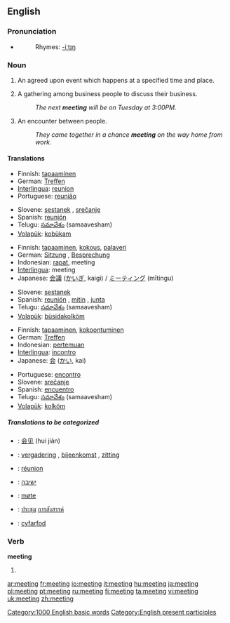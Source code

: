 ==English==

{{rank|physical|spring|troops|897|meeting|corner|spite|built}}

===Pronunciation===
*{{audio|en-us-meeting.ogg|Audio (US)}}
*:Rhymes: [[Rhymes:English:-iːtɪŋ|-iːtɪŋ]]

===Noun===
{{en-noun}}

# {{rfex}} An agreed upon event which happens at a specified time and place.
# A gathering among business people to discuss their business.
#:''The next '''meeting''' will be on Tuesday at 3:00PM.''
# An encounter between people.
#:''They came together in a chance '''meeting''' on the way home from work.''

====Translations====
{{trans-top|An agreed upon event which happens at a specified time and place}}
*Finnish: [[tapaaminen]]
*German: [[Treffen]] {{n}}
*[[Interlingua]]: [[reunion]]
*Portuguese: [[reunião]] {{f}}
{{trans-mid}}
*Slovene: [[sestanek]] {{m}}, [[srečanje]] {{n}}
*Spanish: [[reunión]] {{f}}
*Telugu: [[సమావేశం]] (samaavesham)
*[[Volapük]]: [[kobükam]]
{{trans-bottom}}

{{trans-top|A gathering among business people to discuss their business}}
*Finnish: [[tapaaminen]], [[kokous]], [[palaveri]]
*German: [[Sitzung]] {{f}}, [[Besprechung]] {{f}}
*Indonesian: [[rapat]], meeting
*[[Interlingua]]: meeting
*Japanese: [[会議]] ([[かいぎ]], kaigi) / [[ミーティング]] (mītingu)
{{trans-mid}}
*Slovene: [[sestanek]] {{m}}
*Spanish: [[reunión]] {{f}}, [[mitin]] {{m}}, [[junta]] {{f}}
*Telugu: [[సమావేశం]] (samaavesham)
*[[Volapük]]: [[büsidakolköm]]
{{trans-bottom}}

{{trans-top|An encounter between people}}
*Finnish: [[tapaaminen]], [[kokoontuminen]]
*German: [[Treffen]] {{n}}
*Indonesian: [[temu|pertemuan]]
*[[Interlingua]]: [[incontro]]
*Japanese: [[会]] ([[かい]], kai)
{{trans-mid}}
*Portuguese: [[encontro]]
*Slovene: [[srečanje]] {{n}}
*Spanish: [[encuentro]]
*Telugu: [[సమావేశం]] (samaavesham)
*[[Volapük]]: [[kolköm]]
{{trans-bottom}}

=====Translations to be categorized=====
{{checktrans}}
{{top}}
*{{ttbc|Chinese}}: [[会见]] (huì jiàn)
*{{ttbc|Dutch}}: [[vergadering]] {{f}}, [[bijeenkomst]] {{f}}, [[zitting]] {{f}}
*{{ttbc|French}}: [[réunion]] {{f}}
*{{ttbc|Hebrew}}: [[ישיבה]]
{{mid}}
*{{ttbc|Norwegian}}: [[møte]]
*{{ttbc|Thai}}: [[ประชุม]] [[การสังสรรค์]]
*{{ttbc|Welsh}}: [[cyfarfod]]
{{bottom}}

===Verb===
'''meeting'''

# {{present participle of|meet}}

[[Category:1000 English basic words]]
[[Category:English present participles]]

[[ar:meeting]]
[[fr:meeting]]
[[io:meeting]]
[[it:meeting]]
[[hu:meeting]]
[[ja:meeting]]
[[pl:meeting]]
[[pt:meeting]]
[[ru:meeting]]
[[fi:meeting]]
[[ta:meeting]]
[[vi:meeting]]
[[uk:meeting]]
[[zh:meeting]]